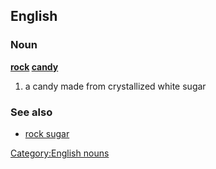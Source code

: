 ==English==
===Noun===
'''[[rock]] [[candy]]'''
#a candy made from crystallized white sugar
===See also===
*[[rock sugar]]

[[Category:English nouns]]